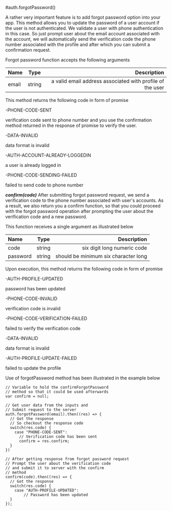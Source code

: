 #auth.forgotPassword()

A rather very important feature is to add forgot password option into your app. This method allows you to update the password of a user account if the user is not authenticated. We validate a user with phone authentication in this case. So just prompt user about the email account associated with the account, we will automatically send the verification code the phone number associated with the profile and after which you can submit a confirmation request.

Forgot password function accepts the following arguments

| Name       | Type |   Description |
| :------------ | :---------: | ----------: |
| email        |    string    | a valid email address associated with profile of the user|

This method returns the following code in form of promise

-PHONE-CODE-SENT

verification code sent to phone number
and you use the confirmation method returned
in the response of promise to verify the user.

-DATA-INVALID

data format is invalid

-AUTH-ACCOUNT-ALREADY-LOGGEDIN

a user is already logged in

-PHONE-CODE-SENDING-FAILED

failed to send code to phone number

***confirm(code)***
After submitting forgot password request, we send a verification code to the phone number associated with user's accounts. As a result, we also return you a confirm function, so that you could proceed with the forgot password operation after prompting the user about the verification code and a new password.

This function receives a single argument as illustrated below

| Name       | Type |   Description |
| :------------ | :---------: | ----------: |
| code       |    string    | six digit long numeric code|
| password     |    string     |   should be minimum six character long |

Upon execution, this method returns the following code in form of promise

-AUTH-PROFILE-UPDATED

password has been updated

-PHONE-CODE-INVALID

verification code is invalid

-PHONE-CODE-VERIFICATION-FAILED

failed to verify the verification code

-DATA-INVALID

data format is invalid

-AUTH-PROFILE-UPDATE-FAILED

failed to update the profile

Use of forgotPassword method has been illustrated in the example below

```
// Variable to hold the confirmForgotPassword
// method so that it could be used afterwards
var confirm = null;

// Get user data from the inputs and
// Submit request to the server
auth.forgotPassword(email).then((res) => {
  // Got the response
  // So checkout the response code
  switch(res.code) {
    case "PHONE-CODE-SENT": 
      // Verification code has been sent
      confirm = res.confirm;
  }
})

// After getting response from forgot password request
// Prompt the user about the verification code
// and submit it to server with the confirm 
// method
confirm(code).then((res) => {
  // Got the response
  switch(res.code) {
    case "AUTH-PROFILE-UPDATED":
        // Password has been updated
  }
});
```